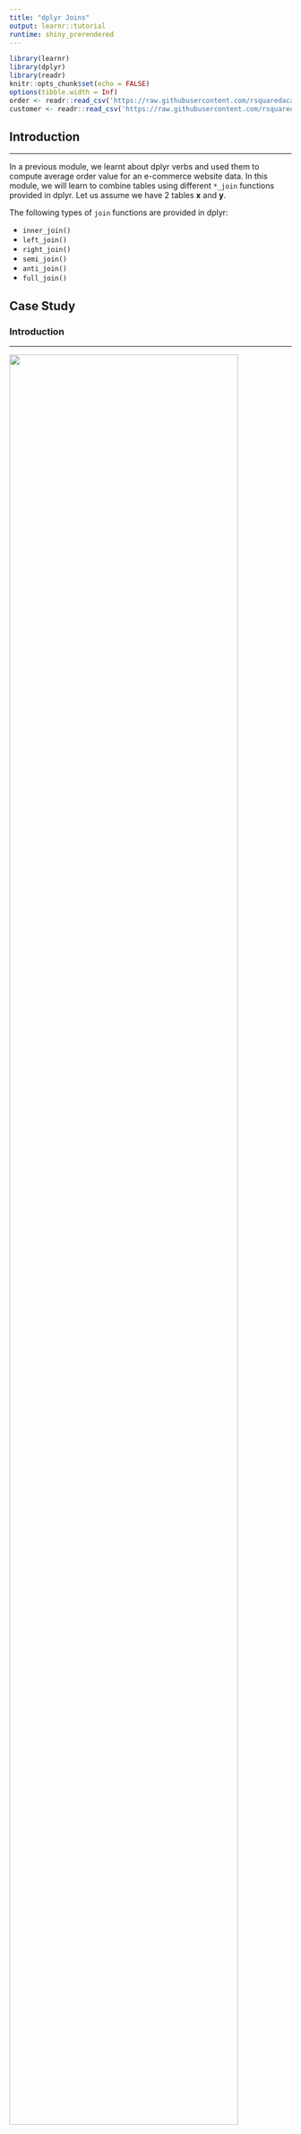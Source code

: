 ```yaml
---
title: "dplyr Joins"
output: learnr::tutorial
runtime: shiny_prerendered
---
```


```r
library(learnr)
library(dplyr)
library(readr)
knitr::opts_chunk$set(echo = FALSE)
options(tibble.width = Inf)
order <- readr::read_csv('https://raw.githubusercontent.com/rsquaredacademy/datasets/master/order.csv')
customer <- readr::read_csv('https://raw.githubusercontent.com/rsquaredacademy/datasets/master/customer.csv')
```

## Introduction

<hr>

In a previous module, we learnt about dplyr verbs and used them to compute average order value for an e-commerce website data. In this module, we will learn to combine tables using different `*_join` functions provided in dplyr. Let us assume we have 2 tables **x** and **y**. 

The following types of `join` functions are provided in dplyr:

- `inner_join()`
- `left_join()`
- `right_join()`
- `semi_join()`
- `anti_join()`
- `full_join()`


## Case Study

### Introduction

<hr>

![](/srv/shiny-server/dplyr-part-2/images/join_data.png){width=90%}

We have two data sets with details of customers and their orders. We will use the above functions to combine the data sets in different ways to glean information about customer orders. 

## Data

### Orders

<hr>

```r
order
```

### Customers

<hr>

```r
customer
```

## Example Data 

<hr>

![](/srv/shiny-server/dplyr-part-2/images/join.png){width=90%}

## Inner Join

<hr>

![](/srv/shiny-server/dplyr-part-2/images/draw_inner.png){width=90%}

`inner_join()` returns all rows from x where there are matching values in y, and all columns from x and y. If there are multiple matches between x and y, all combination of the matches are returned.

```r
inner_join(customer, order)
```

## Left Join

<hr>

`left_join()` returns all rows from x, and all columns from x and y. Rows in x with no match in y will have NA values in the new columns. If there are multiple matches between x and y, all combinations of the matches are returned.

![](/srv/shiny-server/dplyr-part-2/images/draw_left.png){width=90%}

```r
left_join(customer, order)
```

## Right Join

<hr>

`right_join()` returns all rows from y, and all columns from x and y. Rows in y with no match in x will have NA values in the new columns. If there are multiple matches between x and y, all combinations of the matches are returned.

![](/srv/shiny-server/dplyr-part-2/images/draw_right.png){width=90%}

```r
right_join(customer, order)
```

## Semi Join

<hr>

`semi_join()` returns all rows from x where there are matching values in y, keeping just columns from x. A semi join differs from an inner join because an inner join will return one row of x for each matching row of y, where a semi join will never duplicate rows of x.

![](/srv/shiny-server/dplyr-part-2/images/draw_semi.png){width=90%}

```r
semi_join(customer, order)
```

## Anti Join

<hr>

`anti_join()` returns all rows from x where there are not matching values in y, keeping just columns from x.

![](/srv/shiny-server/dplyr-part-2/images/draw_anti.png){width=90%}

```r
anti_join(customer, order)
```

## Full Join

<hr>

`full_join()` returns all rows and all columns from both x and y. Where there are not matching values, returns NA for the one missing.

![](/srv/shiny-server/dplyr-part-2/images/draw_full.png){width=90%}

```r
full_join(customer, order)
```